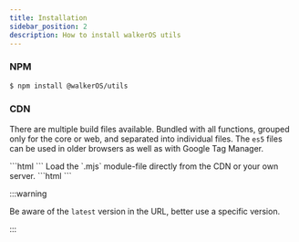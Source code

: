```yaml
---
title: Installation
sidebar_position: 2
description: How to install walkerOS utils
---
```



### NPM

```bash
$ npm install @walkerOS/utils
```

### CDN

There are multiple build files available. Bundled with all functions, grouped
only for the core or web, and separated into individual files. The `es5` files
can be used in older browsers as well as with Google Tag Manager.

<Tabs>
  <TabItem value="script" label="Scripts" default>
    ```html
    <script src="https://cdn.jsdelivr.net/npm/@walkerOS/utils@latest/dist/web.js"></script>
    ```
  </TabItem>
  <TabItem value="module" label="Module">
    Load the `.mjs` module-file directly from the CDN or your own server.
    ```html
    <script type="module">
      const Utils = ( await import(
      'https://cdn.jsdelivr.net/npm/@walkerOS/utils@latest/dist/web.mjs' ) );
      console.log('id', Utils.getId())
    </script>
    ```
  </TabItem>
</Tabs>

:::warning

Be aware of the `latest` version in the URL, better use a specific version.

:::
